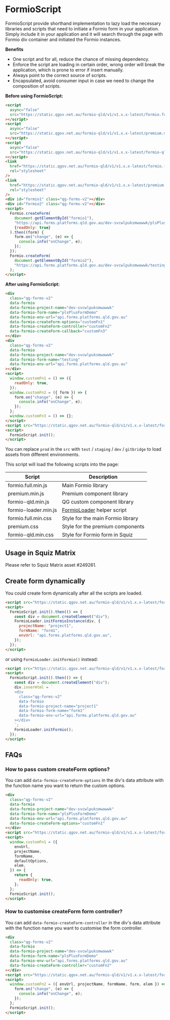 
<Meta title="Helpers/FormioScript" />

# FormioScript

FormioScript provide shorthand implementation to lazy load the necessary libraries and scripts that need to initiate a Formio form in your application.
Simply include it in your application and it will search through the page with Formio div container and initiated the Formio instances.

**Benefits**

- One script and for all, reduce the chance of missing dependency.
- Enforce the script are loading in certain order, wrong order will break the application, which is prone to error if insert manually.
- Always point to the correct source of scripts.
- Encapsulated, avoid consumer input in case we need to change the composition of scripts.

**Before using FormioScript:**

```html
<script
  async="false"
  src="https://static.qgov.net.au/formio-qld/v1/v1.x.x-latest/formio.full.js"
></script>
<script
  async="false"
  src="https://static.qgov.net.au/formio-qld/v1/v1.x.x-latest/premium.min.js"
></script>
<script
  async="false"
  src="https://static.qgov.net.au/formio-qld/v1/v1.x.x-latest/formio-qld.js"
></script>
<link
  href="https://static.qgov.net.au/formio-qld/v1/v1.x.x-latest/formio.full.min.css"
  rel="stylesheet"
/>
<link
  href="https://static.qgov.net.au/formio-qld/v1/v1.x.x-latest/premium.css"
  rel="stylesheet"
/>
<div id="formio1" class="qg-forms-v2"></div>
<div id="formio2" class="qg-forms-v2"></div>
<script>
  Formio.createForm(
    document.getElementById("formio1"),
    "https://api.forms.platforms.qld.gov.au/dev-svcwlpuksmwawwk/plsPlusFormDemo",
    {readOnly: true}
  ).then((form) {
    form.on("change", (e) => {
      console.info("onChange", e);
    });
  });
  Formio.createForm(
    document.getElementById("formio2"),
    "https://api.forms.platforms.qld.gov.au/dev-svcwlpuksmwawwk/testing"
  );
</script>
```

**After using FormioScript:**

```html
<div
  class="qg-forms-v2"
  data-formio
  data-formio-project-name="dev-svcwlpuksmwawwk"
  data-formio-form-name="plsPlusFormDemo"
  data-formio-env-url="api.forms.platforms.qld.gov.au"
  data-formio-createForm-options="customFn1"
  data-formio-createForm-controller="customFn2"
  data-formio-createForm-callback="customFn3"
></div>
<div
  class="qg-forms-v2"
  data-formio
  data-formio-project-name="dev-svcwlpuksmwawwk"
  data-formio-form-name="testing"
  data-formio-env-url="api.forms.platforms.qld.gov.au"
></div>
<script>
  window.customFn1 = () => ({
    readOnly: true,
  });
  window.customFn2 = ({ form }) => {
    form.on("change", (e) => {
      console.info("onChange", e);
    });
  };
  window.customFn3 = () => {};
</script>
<script src="https://static.qgov.net.au/formio-qld/v1/v1.x.x-latest/formio-script.min.js"></script>
<script>
  FormioScript.init();
</script>
```

You can replace `prod` in the `src` with `test` / `staging` / `dev` / `gitbridge` to load assets from different environments.

This script will load the following scripts into the page:

| Script               | Description                                                          |
| -------------------- | -------------------------------------------------------------------- |
| formio.full.min.js   | Main Formio library                                                  |
| premium.min.js       | Premium component library                                            |
| formio-qld.min.js    | QG custom component library                                          |
| formio-loader.min.js | [FormioLoader](?path=/docs/helpers-formioloader--page) helper script |
| formio.full.min.css  | Style for the main Formio library                                    |
| premium.css          | Style for the premium components                                     |
| formio-qld.min.css   | Style for Formio form in Squiz                                       |

## Usage in Squiz Matrix

Please refer to Squiz Matrix asset #249261.

## Create form dynamically

You could create form dynamically after all the scripts are loaded.

```html
<script src="https://static.qgov.net.au/formio-qld/v1/v1.x.x-latest/formio-script.min.js"></script>
<script>
  FormioScript.init().then(() => {
    const div = document.createElement("div");
    FormioLoader.initFormioInstance(div, {
      projectName: "project1",
      formName: "form1",
      envUrl: "api.forms.platforms.qld.gov.au",
    });
  });
</script>
```

or using `FormioLoader.initFormio()` instead:

```html
<script src="https://static.qgov.net.au/formio-qld/v1/v1.x.x-latest/formio-script.min.js"></script>
<script>
  FormioScript.init().then(() => {
    const div = document.createElement("div");
    div.innerHtml = `
    <div
      class="qg-forms-v2"
      data-formio
      data-formio-project-name="project1"
      data-formio-form-name="form1"
      data-formio-env-url="api.forms.platforms.qld.gov.au"
    ></div>
    `;
    FormioLoader.initFormio();
  });
</script>
```

## FAQs

### How to pass custom createForm options?

You can add `data-formio-createForm-options` in the div's data attribute with the function name you want to return the custom options.

```html
<div
  class="qg-forms-v2"
  data-formio
  data-formio-project-name="dev-svcwlpuksmwawwk"
  data-formio-form-name="plsPlusFormDemo"
  data-formio-env-url="api.forms.platforms.qld.gov.au"
  data-formio-createForm-options="customFn1"
></div>
<script src="https://static.qgov.net.au/formio-qld/v1/v1.x.x-latest/formio-script.min.js"></script>
<script>
  window.customFn1 = ({
    envUrl,
    projectName,
    formName,
    defaultOptions,
    elem,
  }) => {
    return {
      readOnly: true,
    };
  };
  FormioScript.init();
</script>
```

### How to customise createForm form controller?

You can add `data-formio-createForm-controller` in the div's data attribute with the function name you want to customise the form controller.

```html
<div
  class="qg-forms-v2"
  data-formio
  data-formio-project-name="dev-svcwlpuksmwawwk"
  data-formio-form-name="plsPlusFormDemo"
  data-formio-env-url="api.forms.platforms.qld.gov.au"
  data-formio-createForm-controller="customFn2"
></div>
<script src="https://static.qgov.net.au/formio-qld/v1/v1.x.x-latest/formio-script.min.js"></script>
<script>
  window.customFn2 = ({ envUrl, projectName, formName, form, elem }) => {
    form.on("change", (e) => {
      console.info("onChange", e);
    });
  };
  FormioScript.init();
</script>
```
